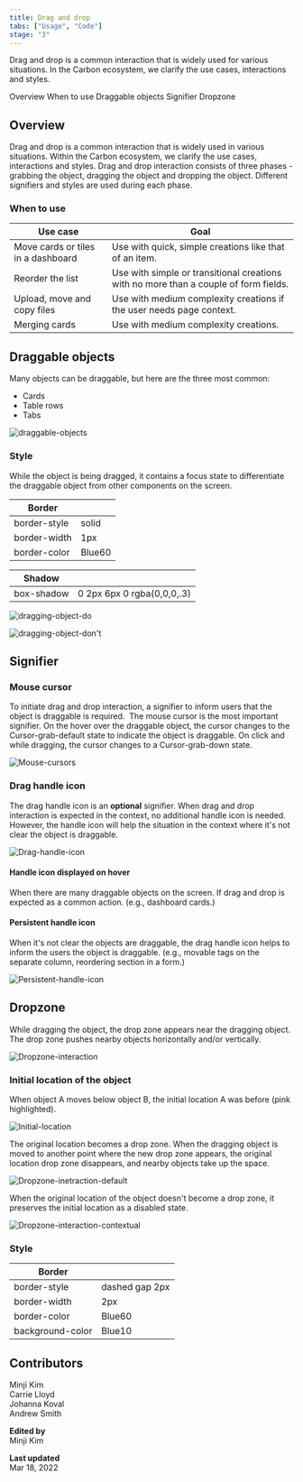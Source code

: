 ```yaml
---
title: Drag and drop
tabs: ["Usage", "Code"]
stage: "3"
---
```


<PageDescription>

Drag and drop is a common interaction that is widely used for various situations. In the Carbon ecosystem, we clarify the use cases, interactions and styles.

</PageDescription>

<AnchorLinks>
  <AnchorLink>Overview</AnchorLink>
  <AnchorLink>When to use</AnchorLink>
  <AnchorLink>Draggable objects</AnchorLink>
  <AnchorLink>Signifier</AnchorLink>
  <AnchorLink>Dropzone</AnchorLink>
</AnchorLinks>

## Overview

Drag and drop is a common interaction that is widely used in various situations. Within the Carbon ecosystem, we clarify the use cases, interactions and styles. Drag and drop interaction consists of three phases - grabbing the object, dragging the object and dropping the object. Different signifiers and styles are used during each phase.

### When to use

| Use case                           | Goal                                                                                 |
| ---------------------------------- | ------------------------------------------------------------------------------------ |
| Move cards or tiles in a dashboard | Use with quick, simple creations like that of an item.                               |
| Reorder the list                   | Use with simple or transitional creations with no more than a couple of form fields. |
| Upload, move and copy files        | Use with medium complexity creations if the user needs page context.                 |
| Merging cards                      | Use with medium complexity creations.                                                |

## Draggable objects

Many objects can be draggable, but here are the three most common:

- Cards
- Table rows
- Tabs

<Row>
<Column colMd={8} colLg={8}>

![draggable-objects](images/draggable-objects-4.png)

</Column>
</Row>

### Style

While the object is being dragged, it contains a focus state to differentiate the draggable object from other components on the screen.

| Border       |        |
| ------------ | ------ |
| border-style | solid  |
| border-width | 1px    |
| border-color | Blue60 |

| Shadow     |                            |
| ---------- | -------------------------- |
| box-shadow | 0 2px 6px 0 rgba(0,0,0,.3) |

<DoDontRow>
<DoDont aspectRatio="1:1" caption="No transparency was adjusted while dragging the object. ">

![dragging-object-do](images/dragging-object-do.png)

</DoDont>

<DoDont type="dont" aspectRatio="1:1" caption="Do not adjust the transparency of the object while dragging.">

![dragging-object-don't](images/dragging-object-dont.png)

</DoDont>
</DoDontRow>

## Signifier

### Mouse cursor

To initiate drag and drop interaction, a signifier to inform users that the object is draggable is required. 
The mouse cursor is the most important signifier. On the hover over the draggable object, the cursor changes to the Cursor-grab-default state to indicate the object is draggable. On click and while dragging, the cursor changes to a Cursor-grab-down state.

<Row>
<Column colMd={8} colLg={8}>

![Mouse-cursors](images/signifier-mouse-cursors.png)

</Column>
</Row>

### Drag handle icon

The drag handle icon is an **optional** signifier. When drag and drop interaction is expected in the context, no additional handle icon is needed. However, the handle icon will help the situation in the context where it's not clear the object is draggable.

<Row>
<Column colMd={8} colLg={8}>

![Drag-handle-icon](images/signifier-drag-handle.png)

</Column>
</Row>

#### Handle icon displayed on hover

When there are many draggable objects on the screen. If drag and drop is expected as a common action. (e.g., dashboard cards.)

#### Persistent handle icon

When it's not clear the objects are draggable, the drag handle icon helps to inform the users the object is draggable. (e.g., movable tags on the separate column, reordering section in a form.)

<Row>
<Column colMd={8} colLg={8}>

![Persistent-handle-icon](images/persistent-handle-icon-example.gif)

</Column>
</Row>

## Dropzone

While dragging the object, the drop zone appears near the dragging object. The drop zone pushes nearby objects horizontally and/or vertically.

<Row>
<Column colMd={8} colLg={8}>

![Dropzone-interaction](images/dropzone-interaction.gif)

</Column>
</Row>

### Initial location of the object 

When object A moves below object B, the initial location A was before (pink highlighted).

<Row>
<Column colMd={8} colLg={8}>

![Initial-location](images/initial-location.png)

</Column>
</Row>

The original location becomes a drop zone. When the dragging object is moved to another point where the new drop zone appears, the original location drop zone disappears, and nearby objects take up the space.

<Row>
<Column colMd={8} colLg={8}>

![Dropzone-inetraction-default](images/location-becomes-dropzone-1.gif)

</Column>
</Row>

When the original location of the object doesn't become a drop zone, it preserves the initial location as a disabled state.

<Row>
<Column colMd={8} colLg={8}>

![Dropzone-interaction-contextual](images/table-rows.gif)

</Column>
</Row>

### Style

| Border           |                |
| ---------------- | -------------- |
| border-style     | dashed gap 2px |
| border-width     | 2px            |
| border-color     | Blue60         |
| background-color | Blue10         |

## Contributors

Minji Kim <br />
Carrie Lloyd <br />
Johanna Koval <br />
Andrew Smith <br />

**Edited by** <br />
Minji Kim

**Last updated** <br />
Mar 18, 2022
